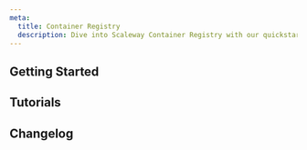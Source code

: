 ```yaml
---
meta:
  title: Container Registry
  description: Dive into Scaleway Container Registry with our quickstart guides, how-tos, tutorials and more.
---
```


<ProductHeader
   productName="Container Registry"
   productLogo="containerRegistryWire"
   description="Container Registry is a fully-managed mutualized container registry designed to facilitate the storage, management, and deployment of container images."
   url="/containers/container-registry/quickstart/"
   label="Container Registry Quickstart"
/>

## Getting Started

<Grid>
    <SummaryCard
        title="Quickstart"
        icon="rocket"
        description="Learn how to create a Container Registry namespace and more, in a few steps."
        label="View Quickstart"
        url="/containers/container-registry/quickstart/"
    />
    <SummaryCard
        title="Concepts"
        icon="info"
        description="Core concepts that give you a better understanding of Container Registry."
        label="View Concepts"
        url="/containers/container-registry/concepts/"
    />
    <SummaryCard
        title="How-Tos"
        icon="help-circle-outline"
        description="Learn how to use Container Registry via the Scaleway console."
        label="View How-Tos"
        url="/containers/container-registry/how-to/"
    />
</Grid>


## Tutorials

<Grid>
    <DefaultCard
        title="How to use Scaleway Container Registry with GitHub Actions"
        url="/tutorials/use-container-registry-github-actions/"
        label="Read more"
    />
    <DefaultCard
        title="Deploying a Software as-a-Service application with Scaleway"
        url="/tutorials/deploy-saas-application/"
        label="Read more"
    />
    <DefaultCard
        title="Deploying Umami web analytics on Serverless Containers"
        url="/tutorials/deploy-umami-on-serverless-containers/"
        label="Read more"
    />
    <DefaultCard
        title="Deploying Laravel 10.x on Serverless Containers"
        url="/tutorials/deploy-laravel-on-serverless-containers/"
        label="Read more"
    />
</Grid>

<ClickableBanner
    productLogo="cliWire"
    title="Container Registry API"
    description="Manage your Container Registry namespaces and images using the Scaleway API."
    url="https://www.scaleway.com/en/developers/api/registry/"
    label="Go to Container Registry API"
/>

## Changelog

<ChangelogList
    productName="container-registry"
    numberOfChanges={3}
/>